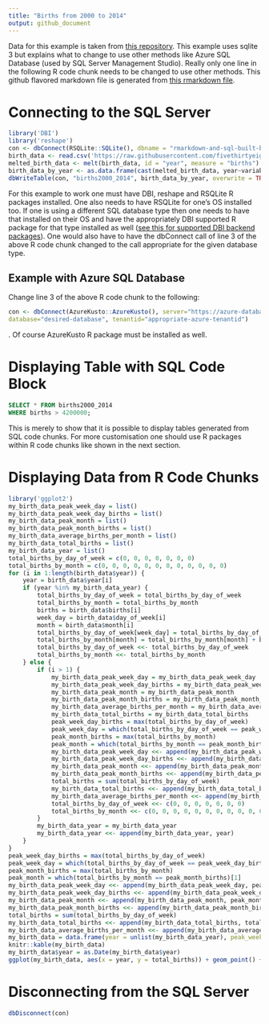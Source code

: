 ```yaml
---
title: "Births from 2000 to 2014"
output: github_document
---
```


Data for this example is taken from [this repository](https://github.com/fivethirtyeight/data/blob/master/births/US_births_2000-2014_SSA.csv). This example uses sqlite 3 but explains what to change to use other methods like Azure SQL Database (used by SQL Server Management Studio). Really only one line in the following R code chunk needs to be changed to use other methods. This github flavored markdown file is generated from [this rmarkdown file](rmarkdown-and-sql-built-births-display.rmd).

# Connecting to the SQL Server

```r
library('DBI')
library('reshape')
con <- dbConnect(RSQLite::SQLite(), dbname = "rmarkdown-and-sql-built-births-display.db")
birth_data <- read.csv('https://raw.githubusercontent.com/fivethirtyeight/data/master/births/US_births_2000-2014_SSA.csv')
melted_birth_data <- melt(birth_data, id = "year", measure = "births")
birth_data_by_year <- as.data.frame(cast(melted_birth_data, year~variable, sum))
dbWriteTable(con, "births2000_2014", birth_data_by_year, overwrite = TRUE)
```

For this example to work one must have DBI, reshape and RSQLite R packages installed. One also needs to have RSQLite for one's OS installed too. If one is using a different SQL database type then one needs to have that installed on their OS and have the appropriately DBI supported R package for that type installed as well ([see this for supported DBI backend packages](https://dbi.r-dbi.org/)). One would also have to have the dbConnect call of line 3 of the above R code chunk changed to the call appropriate for the given database type.

## Example with Azure SQL Database

Change line 3 of the above R code chunk to the following:

```r
con <- dbConnect(AzureKusto::AzureKusto(), server="https://azure-database-url.net",
database="desired-database", tenantid="appropriate-azure-tenantid")
```

. Of course AzureKusto R package must be installed as well.

# Displaying Table with SQL Code Block

```sql
SELECT * FROM births2000_2014
WHERE births > 4200000;
```

This is merely to show that it is possible to display tables generated from SQL code chunks.
For more customisation one should use R packages within R code chunks like shown in the next section.

# Displaying Data from R Code Chunks

```r
library('ggplot2')
my_birth_data_peak_week_day = list()
my_birth_data_peak_week_day_births = list()
my_birth_data_peak_month = list()
my_birth_data_peak_month_births = list()
my_birth_data_average_births_per_month = list()
my_birth_data_total_births = list()
my_birth_data_year = list()
total_births_by_day_of_week = c(0, 0, 0, 0, 0, 0, 0)
total_births_by_month = c(0, 0, 0, 0, 0, 0, 0, 0, 0, 0, 0, 0)
for (i in 1:length(birth_data$year)) {
	year = birth_data$year[i]
	if (year %in% my_birth_data_year) {
		total_births_by_day_of_week = total_births_by_day_of_week
		total_births_by_month = total_births_by_month
		births = birth_data$births[i]
		week_day = birth_data$day_of_week[i]
		month = birth_data$month[i]
		total_births_by_day_of_week[week_day] = total_births_by_day_of_week[week_day] + births
		total_births_by_month[month] = total_births_by_month[month] + births
		total_births_by_day_of_week <<- total_births_by_day_of_week
		total_births_by_month <<- total_births_by_month
	} else {
		if (i > 1) {
			my_birth_data_peak_week_day = my_birth_data_peak_week_day
			my_birth_data_peak_week_day_births = my_birth_data_peak_week_day_births
			my_birth_data_peak_month = my_birth_data_peak_month
			my_birth_data_peak_month_births = my_birth_data_peak_month_births
			my_birth_data_average_births_per_month = my_birth_data_average_births_per_month
			my_birth_data_total_births = my_birth_data_total_births
			peak_week_day_births = max(total_births_by_day_of_week)
			peak_week_day = which(total_births_by_day_of_week == peak_week_day_births)[1]
			peak_month_births = max(total_births_by_month)
			peak_month = which(total_births_by_month == peak_month_births)[1]
			my_birth_data_peak_week_day <<- append(my_birth_data_peak_week_day, peak_week_day)
			my_birth_data_peak_week_day_births <<- append(my_birth_data_peak_week_day_births, peak_week_day_births)
			my_birth_data_peak_month <<- append(my_birth_data_peak_month, peak_month)
			my_birth_data_peak_month_births <<- append(my_birth_data_peak_month_births, peak_month_births)
			total_births = sum(total_births_by_day_of_week)
			my_birth_data_total_births <<- append(my_birth_data_total_births, total_births)
			my_birth_data_average_births_per_month <<- append(my_birth_data_average_births_per_month, total_births/12)
			total_births_by_day_of_week <<- c(0, 0, 0, 0, 0, 0, 0)
			total_births_by_month <<- c(0, 0, 0, 0, 0, 0, 0, 0, 0, 0, 0, 0)
		}
		my_birth_data_year = my_birth_data_year
		my_birth_data_year <<- append(my_birth_data_year, year)
	}
}
peak_week_day_births = max(total_births_by_day_of_week)
peak_week_day = which(total_births_by_day_of_week == peak_week_day_births)[1]
peak_month_births = max(total_births_by_month)
peak_month = which(total_births_by_month == peak_month_births)[1]
my_birth_data_peak_week_day <<- append(my_birth_data_peak_week_day, peak_week_day)
my_birth_data_peak_week_day_births <<- append(my_birth_data_peak_week_day_births, peak_week_day_births)
my_birth_data_peak_month <<- append(my_birth_data_peak_month, peak_month)
my_birth_data_peak_month_births <<- append(my_birth_data_peak_month_births, peak_month_births)
total_births = sum(total_births_by_day_of_week)
my_birth_data_total_births <<- append(my_birth_data_total_births, total_births)
my_birth_data_average_births_per_month <<- append(my_birth_data_average_births_per_month, total_births/12)
my_birth_data = data.frame(year = unlist(my_birth_data_year), peak_week_day = unlist(my_birth_data_peak_week_day), peak_week_day_births = unlist(my_birth_data_peak_week_day_births), peak_month = unlist(my_birth_data_peak_month), peak_month_births = unlist(my_birth_data_peak_month_births), average_births_per_month = unlist(my_birth_data_average_births_per_month), total_births = unlist(my_birth_data_total_births))
knitr::kable(my_birth_data)
my_birth_data$year = as.Date(my_birth_data$year)
ggplot(my_birth_data, aes(x = year, y = total_births)) + geom_point() + labs(x = "YEAR", y = "TOTAL BIRHTS") + scale_x_date(date_breaks = "1 year")
```

# Disconnecting from the SQL Server

```r
dbDisconnect(con)
```
